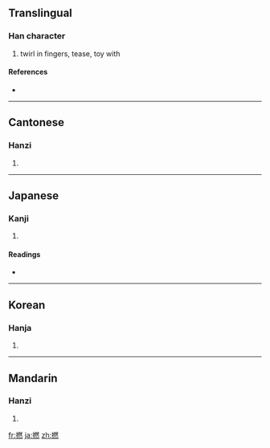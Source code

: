 {{also|拈}}
==Translingual==

===Han character===
{{Han char|rn=64|rad=手|as=12|sn=15|four=5303<sub>3</sub>|canj=手月大火 (QBKF)}}

# twirl in fingers, tease, toy with

====References====
* {{Han ref|kx=0454.230|dkj=12713|dj=0804.030|hdz=31961.050|uh=649A|ud=25754|bh=BCBF|bd=48319}}

----

==Cantonese==

===Hanzi===
{{yue-hanzi|jyut=|y=nan2, nin2}}

# {{defn|Cantonese}}

----

==Japanese==

===Kanji===
{{ja-kanji|grade=|rs=手12}}

# {{defn|Japanese}}

====Readings====
* {{ja-readings|on=[[ねん]] (nen)|kun=[[ひねる]] (hineru), [[よる]] (yoru), [[より]] (yori)}}

----

==Korean==

===Hanja===
{{ko-hanja|hangeul=년>연|eumhun=|rv=nyeon>yeon|mr=nyŏn>yŏn|y=nyen>yen}}

# {{defn|Korean}}

----

==Mandarin==

===Hanzi===
{{cmn-hanzi|pin=[[niǎn]] ([[nian3]])|wg=nien<sup>3</sup>}}

# {{defn|Mandarin}}

[[fr:撚]]
[[ja:撚]]
[[zh:撚]]